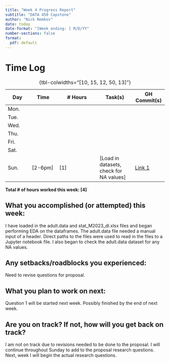 ```yaml
---
title: "Week 4 Progress Report"
subtitle: "DATA 450 Capstone"
author: "Nick Nemkov"
date: today
date-format: "[Week ending: ] M/D/YY"
number-sections: false
format:
  pdf: default
---
```


# Time Log

| Day  | Time  | \# Hours | Task(s) | GH Commit(s) |
|------|-------|----------|---------|--------|
| Mon.  |  |  |  |  |
| Tue.  |  |  |  |  |
| Wed.  |  |  |  |  |
| Thu.  |  |  |  |  |
| Fri.  |  |  |  |  |
| Sat.  |  |  |  |  |
| Sun.  | [2-6pm]  | [1] | [Load in datasets, check for NA values] | [Link 1](https://github.com/NicknNemkov/capstone/commit/35206c8a718f4e6b92d756c3c74bd2a7ecb15549#diff-e721d618a8189d7f6a28e8ce2cb1d8b4795e1d2ecb2ee564fa698cc32fef8427)  |

: {tbl-colwidths="[10, 15, 12, 50, 13]"}

**Total \# of hours worked this week: [4]**

## What you accomplished (or attempted) this week:

I have loaded in the adult.data and stat_M2023_dl.xlsx files and began performing EDA on the dataframes. The adult.data file needed a manual input of a header. Direct paths to the files were used to read in the files to a Jupyter notebook file. I also began to check the adult.data dataset for any NA values. 

## Any setbacks/roadblocks you experienced:

Need to revise questions for proposal. 

## What you plan to work on next:

Question 1 will be started next week. Possibly finished by the end of next week.

## Are you on track? If not, how will you get back on track?

I am not on track due to revisions needed to be done to the proposal. I will continue throughout Sunday to add to the proposal research questions. Next, week I will begin the actual research questions.

